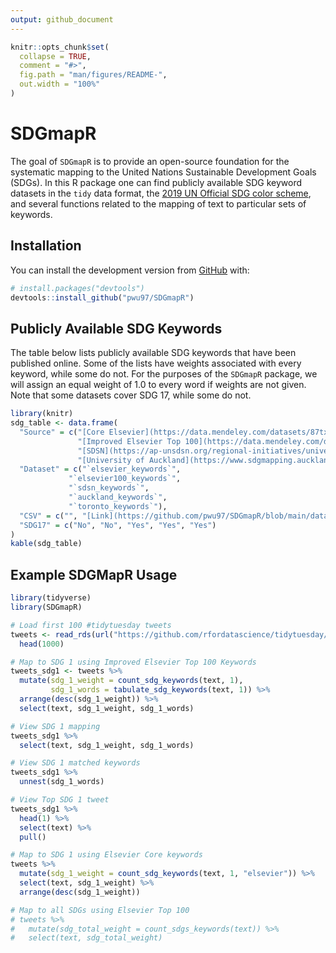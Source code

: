 ```yaml
---
output: github_document
---
```


<!-- README.md is generated from README.Rmd. Please edit that file -->

```r
knitr::opts_chunk$set(
  collapse = TRUE,
  comment = "#>",
  fig.path = "man/figures/README-",
  out.width = "100%"
)
```

# SDGmapR

<!-- badges: start -->
<!-- badges: end -->

The goal of `SDGmapR` is to provide an open-source foundation for the systematic mapping
to the United Nations Sustainable Development Goals (SDGs). In this R package one can find publicly available SDG keyword datasets in the `tidy` data format,
the [2019 UN Official SDG color scheme](https://www.un.org/sustainabledevelopment/wp-content/uploads/2019/01/SDG_Guidelines_AUG_2019_Final.pdf), and several functions related to the
mapping of text to particular sets of keywords.

## Installation

You can install the development version from [GitHub](https://github.com/) with:

``` r
# install.packages("devtools")
devtools::install_github("pwu97/SDGmapR")
```

## Publicly Available SDG Keywords

The table below lists publicly available SDG keywords that have been published online. Some
of the lists have weights associated with every keyword, while some do not. For the purposes
of the `SDGmapR` package, we will assign an equal weight of 1.0 to every word if weights are not given. Note that some datasets cover SDG 17, while some do not.

```r
library(knitr)
sdg_table <- data.frame(
  "Source" = c("[Core Elsevier](https://data.mendeley.com/datasets/87txkw7khs/1)", 
               "[Improved Elsevier Top 100](https://data.mendeley.com/datasets/9sxdykm8s4/2)", 
               "[SDSN](https://ap-unsdsn.org/regional-initiatives/universities-sdgs/)", 
               "[University of Auckland](https://www.sdgmapping.auckland.ac.nz/)", "[University of Toronto](https://data.utoronto.ca/sustainable-development-goals-sdg-report/sdg-report-appendix/)"),
  "Dataset" = c("`elsevier_keywords`",
             "`elsevier100_keywords`",
             "`sdsn_keywords`",
             "`auckland_keywords`",
             "`toronto_keywords`"),
  "CSV" = c("", "[Link](https://github.com/pwu97/SDGmapR/blob/main/datasets/elsevier_keywords.csv)", "[Link](https://github.com/pwu97/SDGmapR/blob/main/datasets/sdsn_keywords.csv)", "", ""),
  "SDG17" = c("No", "No", "Yes", "Yes", "Yes")
)
kable(sdg_table)
```

## Example SDGMapR Usage

```r
library(tidyverse)
library(SDGmapR)

# Load first 100 #tidytuesday tweets
tweets <- read_rds(url("https://github.com/rfordatascience/tidytuesday/blob/master/data/2019/2019-01-01/tidytuesday_tweets.rds?raw=true")) %>%
  head(1000)

# Map to SDG 1 using Improved Elsevier Top 100 Keywords
tweets_sdg1 <- tweets %>%
  mutate(sdg_1_weight = count_sdg_keywords(text, 1),
         sdg_1_words = tabulate_sdg_keywords(text, 1)) %>%
  arrange(desc(sdg_1_weight)) %>%
  select(text, sdg_1_weight, sdg_1_words)

# View SDG 1 mapping
tweets_sdg1 %>%
  select(text, sdg_1_weight, sdg_1_words)

# View SDG 1 matched keywords
tweets_sdg1 %>%
  unnest(sdg_1_words)

# View Top SDG 1 tweet
tweets_sdg1 %>%
  head(1) %>%
  select(text) %>%
  pull()

# Map to SDG 1 using Elsevier Core keywords
tweets %>%
  mutate(sdg_1_weight = count_sdg_keywords(text, 1, "elsevier")) %>%
  select(text, sdg_1_weight) %>%
  arrange(desc(sdg_1_weight))

# Map to all SDGs using Elsevier Top 100
# tweets %>%
#   mutate(sdg_total_weight = count_sdgs_keywords(text)) %>%
#   select(text, sdg_total_weight)
```


<!-- What is special about using `README.Rmd` instead of just `README.md`? You can include R chunks like so: -->

<!-- ```{r cars} -->
<!-- summary(cars) -->
<!-- ``` -->

<!-- You'll still need to render `README.Rmd` regularly, to keep `README.md` up-to-date. `devtools::build_readme()` is handy for this. You could also use GitHub Actions to re-render `README.Rmd` every time you push. An example workflow can be found here: <https://github.com/r-lib/actions/tree/master/examples>. -->

<!-- You can also embed plots, for example: -->

<!-- ```{r pressure, echo = FALSE} -->
<!-- plot(pressure) -->
<!-- ``` -->

<!-- In that case, don't forget to commit and push the resulting figure files, so they display on GitHub and CRAN. -->
